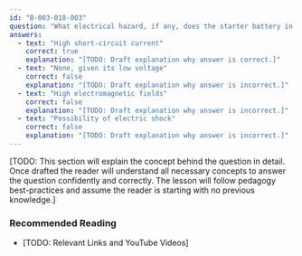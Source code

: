 ```yaml
---
id: "B-003-018-003"
question: "What electrical hazard, if any, does the starter battery in a vehicle present?"
answers:
  - text: "High short-circuit current"
    correct: true
    explanation: "[TODO: Draft explanation why answer is correct.]"
  - text: "None, given its low voltage"
    correct: false
    explanation: "[TODO: Draft explanation why answer is incorrect.]"
  - text: "High electromagnetic fields"
    correct: false
    explanation: "[TODO: Draft explanation why answer is incorrect.]"
  - text: "Possibility of electric shock"
    correct: false
    explanation: "[TODO: Draft explanation why answer is incorrect.]"
---
```


[TODO: This section will explain the concept behind the question in detail. Once drafted the reader will understand all necessary concepts to answer the question confidently and correctly. The lesson will follow pedagogy best-practices and assume the reader is starting with no previous knowledge.]

### Recommended Reading

- [TODO: Relevant Links and YouTube Videos]

